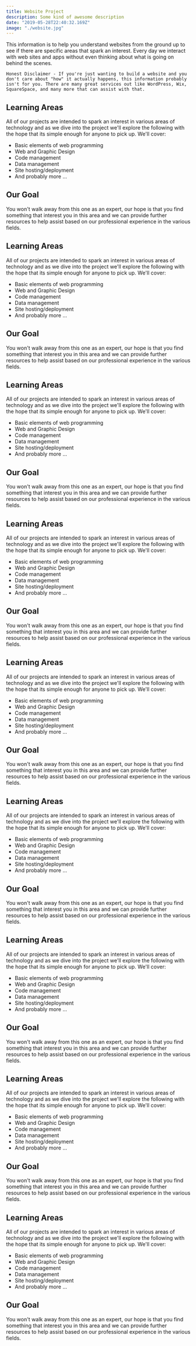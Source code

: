 ```yaml
---
title: Website Project
description: Some kind of awesome description
date: "2019-05-28T22:40:32.169Z"
image: "./website.jpg"
---
```


This information is to help you understand websites from the ground up to see if there are specific areas that spark an interest. Every day we interact with web sites and apps without even thinking about what is going on behind the scenes. 

```
Honest Disclaimer - If you're just wanting to build a website and you don't care about "how" it actually happens, this information probably isn't for you. There are many great services out like WordPress, Wix, SquareSpace, and many more that can assist with that. 
```

## Learning Areas

All of our projects are intended to spark an interest in various areas of technology and as we dive into the project we'll explore the following with the hope that its simple enough for anyone to pick up. We'll cover:
- Basic elements of web programming
- Web and Graphic Design
- Code management
- Data management
- Site hosting/deployment
- And probably more ...

## Our Goal

You won't walk away from this one as an expert, our hope is that you find something that interest you in this area and we can provide further resources to help assist based on our professional experience in the various fields.

## Learning Areas

All of our projects are intended to spark an interest in various areas of technology and as we dive into the project we'll explore the following with the hope that its simple enough for anyone to pick up. We'll cover:
- Basic elements of web programming
- Web and Graphic Design
- Code management
- Data management
- Site hosting/deployment
- And probably more ...

## Our Goal

You won't walk away from this one as an expert, our hope is that you find something that interest you in this area and we can provide further resources to help assist based on our professional experience in the various fields.

## Learning Areas

All of our projects are intended to spark an interest in various areas of technology and as we dive into the project we'll explore the following with the hope that its simple enough for anyone to pick up. We'll cover:
- Basic elements of web programming
- Web and Graphic Design
- Code management
- Data management
- Site hosting/deployment
- And probably more ...

## Our Goal

You won't walk away from this one as an expert, our hope is that you find something that interest you in this area and we can provide further resources to help assist based on our professional experience in the various fields.

## Learning Areas

All of our projects are intended to spark an interest in various areas of technology and as we dive into the project we'll explore the following with the hope that its simple enough for anyone to pick up. We'll cover:
- Basic elements of web programming
- Web and Graphic Design
- Code management
- Data management
- Site hosting/deployment
- And probably more ...

## Our Goal

You won't walk away from this one as an expert, our hope is that you find something that interest you in this area and we can provide further resources to help assist based on our professional experience in the various fields.

## Learning Areas

All of our projects are intended to spark an interest in various areas of technology and as we dive into the project we'll explore the following with the hope that its simple enough for anyone to pick up. We'll cover:
- Basic elements of web programming
- Web and Graphic Design
- Code management
- Data management
- Site hosting/deployment
- And probably more ...

## Our Goal

You won't walk away from this one as an expert, our hope is that you find something that interest you in this area and we can provide further resources to help assist based on our professional experience in the various fields.

## Learning Areas

All of our projects are intended to spark an interest in various areas of technology and as we dive into the project we'll explore the following with the hope that its simple enough for anyone to pick up. We'll cover:
- Basic elements of web programming
- Web and Graphic Design
- Code management
- Data management
- Site hosting/deployment
- And probably more ...

## Our Goal

You won't walk away from this one as an expert, our hope is that you find something that interest you in this area and we can provide further resources to help assist based on our professional experience in the various fields.

## Learning Areas

All of our projects are intended to spark an interest in various areas of technology and as we dive into the project we'll explore the following with the hope that its simple enough for anyone to pick up. We'll cover:
- Basic elements of web programming
- Web and Graphic Design
- Code management
- Data management
- Site hosting/deployment
- And probably more ...

## Our Goal

You won't walk away from this one as an expert, our hope is that you find something that interest you in this area and we can provide further resources to help assist based on our professional experience in the various fields.

## Learning Areas

All of our projects are intended to spark an interest in various areas of technology and as we dive into the project we'll explore the following with the hope that its simple enough for anyone to pick up. We'll cover:
- Basic elements of web programming
- Web and Graphic Design
- Code management
- Data management
- Site hosting/deployment
- And probably more ...

## Our Goal

You won't walk away from this one as an expert, our hope is that you find something that interest you in this area and we can provide further resources to help assist based on our professional experience in the various fields.

## Learning Areas

All of our projects are intended to spark an interest in various areas of technology and as we dive into the project we'll explore the following with the hope that its simple enough for anyone to pick up. We'll cover:
- Basic elements of web programming
- Web and Graphic Design
- Code management
- Data management
- Site hosting/deployment
- And probably more ...

## Our Goal

You won't walk away from this one as an expert, our hope is that you find something that interest you in this area and we can provide further resources to help assist based on our professional experience in the various fields.